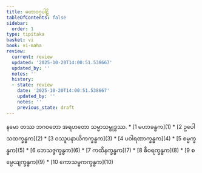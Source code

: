 ```yaml
---
title: မဟာဝဂ္ဂပါဠိ
tableOfContents: false
sidebar:
  order: 1
type: tipitaka
basket: vi
book: vi-maha
review:
  current: review
  updated: '2025-10-20T14:00:51.538667'
  updated_by: ''
  notes: ''
  history:
  - state: review
    date: '2025-10-20T14:00:51.538667'
    updated_by: ''
    notes: ''
    previous_state: draft
---
```


<Paragraph number="1" type="center" book="vi-maha">
နမော တဿ ဘဂဝတော အရဟတော သမ္မာသမ္ဗုဒ္ဓဿ.

<ReviewStatus review={frontmatter.review} showDetails={true} />

<HypothesisAnnotation frontmatter={frontmatter} />


</Paragraph>

<TableOfContents book="vi-maha">
* [1 မဟာခန္ဓက](1)
* [2 ဥပေါသထက္ခန္ဓက](2)
* [3 ဝဿူပနာယိကက္ခန္ဓက](3)
* [4 ပဝါရဏာက္ခန္ဓက](4)
* [5 စမ္မက္ခန္ဓက](5)
* [6 ဘေသဇ္ဇက္ခန္ဓက](6)
* [7 ကထိနက္ခန္ဓက](7)
* [8 စီဝရက္ခန္ဓက](8)
* [9 စမ္ပေယျက္ခန္ဓက](9)
* [10 ကောသမ္ဗကက္ခန္ဓက](10)
</TableOfContents>